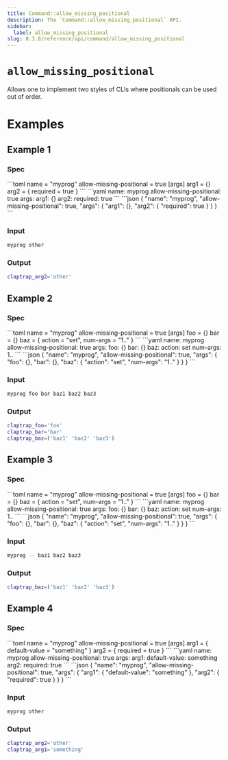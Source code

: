 ```yaml
---
title: Command::allow_missing_positional
description: The `Command::allow_missing_positional` API.
sidebar:
  label: allow_missing_positional
slug: 0.3.0/reference/api/command/allow_missing_positional
---
```



# `allow_missing_positional` <LinkButton href="https://docs.rs/clap/latest/clap/struct.Command.html#method.allow_missing_positional" icon="open-book" variant="minimal" />

<Badge text="since 0.1.0" size="small" />

Allows one to implement two styles of CLIs where positionals can be used out of order.

# Examples

## Example 1

### Spec

<Tabs syncKey="format">
  <TabItem label="TOML">
    ```toml
    name = "myprog"
    allow-missing-positional = true
    [args]
    arg1 = {}
    arg2 = { required = true }
    ```
  </TabItem>

  <TabItem label="YAML">
    ```yaml
    name: myprog
    allow-missing-positional: true
    args:
      arg1: {}
      arg2:
        required: true
    ```
  </TabItem>

  <TabItem label="JSON">
    ```json
    {
      "name": "myprog",
      "allow-missing-positional": true,
      "args": {
        "arg1": {},
        "arg2": {
          "required": true
        }
      }
    }
    ```
  </TabItem>
</Tabs>

### Input

```bash
myprog other
```

### Output

```bash
claptrap_arg2='other'
```

## Example 2

### Spec

<Tabs syncKey="format">
  <TabItem label="TOML">
    ```toml
    name = "myprog"
    allow-missing-positional = true
    [args]
    foo = {}
    bar = {}
    baz = { action = "set", num-args = "1.." }
    ```
  </TabItem>

  <TabItem label="YAML">
    ```yaml
    name: myprog
    allow-missing-positional: true
    args:
      foo: {}
      bar: {}
      baz:
        action: set
        num-args: 1..
    ```
  </TabItem>

  <TabItem label="JSON">
    ```json
    {
      "name": "myprog",
      "allow-missing-positional": true,
      "args": {
        "foo": {},
        "bar": {},
        "baz": {
          "action": "set",
          "num-args": "1.."
        }
      }
    }
    ```
  </TabItem>
</Tabs>

### Input

```bash
myprog foo bar baz1 baz2 baz3
```

### Output

```bash
claptrap_foo='foo'
claptrap_bar='bar'
claptrap_baz=('baz1' 'baz2' 'baz3')
```

## Example 3

### Spec

<Tabs syncKey="format">
  <TabItem label="TOML">
    ```toml
    name = "myprog"
    allow-missing-positional = true
    [args]
    foo = {}
    bar = {}
    baz = { action = "set", num-args = "1.." }
    ```
  </TabItem>

  <TabItem label="YAML">
    ```yaml
    name: myprog
    allow-missing-positional: true
    args:
      foo: {}
      bar: {}
      baz:
        action: set
        num-args: 1..
    ```
  </TabItem>

  <TabItem label="JSON">
    ```json
    {
      "name": "myprog",
      "allow-missing-positional": true,
      "args": {
        "foo": {},
        "bar": {},
        "baz": {
          "action": "set",
          "num-args": "1.."
        }
      }
    }
    ```
  </TabItem>
</Tabs>

### Input

```bash
myprog -- baz1 baz2 baz3
```

### Output

```bash
claptrap_baz=('baz1' 'baz2' 'baz3')
```

## Example 4

### Spec

<Tabs syncKey="format">
  <TabItem label="TOML">
    ```toml
    name = "myprog"
    allow-missing-positional = true
    [args]
    arg1 = { default-value = "something" }
    arg2 = { required = true }
    ```
  </TabItem>

  <TabItem label="YAML">
    ```yaml
    name: myprog
    allow-missing-positional: true
    args:
      arg1:
        default-value: something
      arg2:
        required: true
    ```
  </TabItem>

  <TabItem label="JSON">
    ```json
    {
      "name": "myprog",
      "allow-missing-positional": true,
      "args": {
        "arg1": {
          "default-value": "something"
        },
        "arg2": {
          "required": true
        }
      }
    }
    ```
  </TabItem>
</Tabs>

### Input

```bash
myprog other
```

### Output

```bash
claptrap_arg2='other'
claptrap_arg1='something'
```
